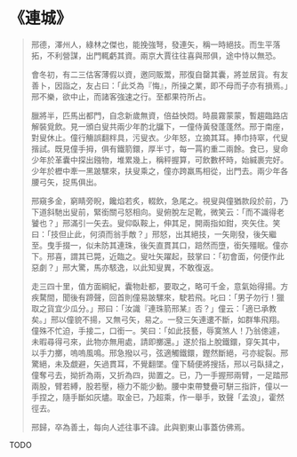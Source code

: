 # 《連城》

> 邢德，澤州人，綠林之傑也，能挽強弩，發連矢，稱一時絕技。而生平落拓，不利營謀，出門輒虧其資。兩京大賈往往喜與邢俱，途中恃以無恐。
>
> 會冬初，有二三估客薄假以資，邀同販鬻，邢復自罄其囊，將並居貨。有友善卜，因詣之，友占曰：「此爻為『悔』，所操之業，即不母而子亦有損焉。」邢不樂，欲中止，而諸客強速之行。至都果符所占。
>
> 臘將半，匹馬出都門，自念新歲無資，倍益怏悶。時晨霧蒙蒙，暫趨臨路店解裝覓飲。見一頒白叟共兩少年酌北牖下，一僮侍黃發蓬蓬然。邢于南座，對叟休止。僮行觴誤翻柈具，污叟衣。少年怒，立摘其耳。捧巾持窣，代叟揩試。既見僮手拇，俱有鐵箭鐶，厚半寸，每一罥約重二兩餘。食已，叟命少年於革囊中探出鏹物，堆累幾上，稱秤握算，可飲數杯時，始緘裹完好。少年於櫪中牽一黑跛騾來，扶叟乘之，僮亦跨羸馬相從，出門去。兩少年各腰弓矢，捉馬俱出。
>
> 邢窺多金，窮睛旁睨，饞焰若炙，輟飲，急尾之。視叟與僮猶款段於前，乃下道斜馳出叟前，緊銜關弓怒相向。叟俯脫左足靴，微笑云：「而不識得老饕也？」邢滿引一矢去。叟仰臥鞍上，伸其足，開兩指如鉗，夾矢住。笑曰：「技但止此，何須而翁手敵？」邢怒，出其絕技，一矢剛發，後矢繼至。曳手掇一，似未防其連珠，後矢直貫其口，踣然而墮，銜矢殭眠。僮亦下。邢喜，謂其已斃，近臨之。叟吐矢躍起，鼓掌曰：「初會面，何便作此惡劇？」邢大驚，馬亦駭逸，以此知叟異，不敢復返。
>
> 走三四十里，值方面綱紀，囊物赴都，要取之，略可千金，意氣始得揚。方疾騖間，聞後有蹄聲，回首則僮易跛騾來，駛若飛。叱曰：「男子勿行！獵取之貨宜少瓜分。」邢曰：「汝識『連珠箭邢某』否？」僮云：「適已承教矣。」邢以僮貌不揚，又無弓矢，易之。一發三矢連遱不斷，如群隼飛翔。僮殊不忙迫，手接二，口銜一。笑曰：「如此技藝，辱寞煞人！乃翁傯遽，未暇尋得弓來，此物亦無用處，請即擲還。」遂於指上脫鐵鐶，穿矢其中，以手力擲，嗚嗚風鳴。邢急撥以弓，弦適觸鐵鐶，鏗然斷絕，弓亦綻裂。邢驚絕，未及覷避，矢過貫耳，不覺翻墜。僮下騎便將搜括，邢以弓臥撻之，僮奪弓去，拗折為兩，又折為四，拋置之。已，乃一手握邢兩臂，一足踏邢兩股，臂若縛，股若壓，極力不能少動。腰中束帶雙疊可駢三指許，僮以一手捏之，隨手斷如灰燼。取金已，乃超乘，作一舉手，致聲「孟浪」，霍然徑去。
>
> 邢歸，卒為善土，每向人述往事不諱。此與劉東山事蓋仿佛焉。

TODO
